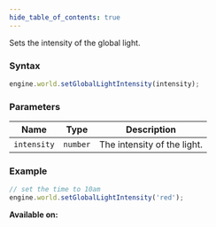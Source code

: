 ```yaml
---
hide_table_of_contents: true
---
```



Sets the intensity of the global light.

### Syntax

```js
engine.world.setGlobalLightIntensity(intensity);
```

### Parameters

| Name        | Type     | Description                 |
| ----------- | -------- | --------------------------- |
| `intensity` | `number` | The intensity of the light. |

### Example

```js
// set the time to 10am
engine.world.setGlobalLightIntensity('red');
```

**Available on:** <ClientTag />
